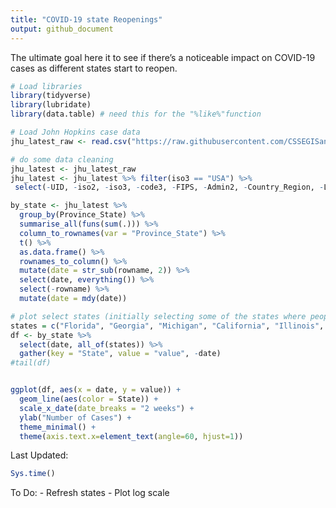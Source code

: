```yaml
---
title: "COVID-19 state Reopenings"
output: github_document
---
```


The ultimate goal here it to see if there's a noticeable impact on COVID-19 cases as different states start to reopen.  

```r
# Load libraries
library(tidyverse)
library(lubridate)
library(data.table) # need this for the "%like%"function
```

```r
# Load John Hopkins case data
jhu_latest_raw <- read.csv("https://raw.githubusercontent.com/CSSEGISandData/COVID-19/master/csse_covid_19_data/csse_covid_19_time_series/time_series_covid19_confirmed_US.csv")

```

```r
# do some data cleaning
jhu_latest <- jhu_latest_raw 
jhu_latest <- jhu_latest %>% filter(iso3 == "USA") %>%
 select(-UID, -iso2, -iso3, -code3, -FIPS, -Admin2, -Country_Region, -Lat, -Long_, -Combined_Key) 

by_state <- jhu_latest %>% 
  group_by(Province_State) %>%
  summarise_all(funs(sum(.))) %>%
  column_to_rownames(var = "Province_State") %>%
  t() %>%
  as.data.frame() %>%
  rownames_to_column() %>%
  mutate(date = str_sub(rowname, 2)) %>%
  select(date, everything()) %>%
  select(-rowname) %>%
  mutate(date = mdy(date))
```

```r
# plot select states (initially selecting some of the states where people are protesting, will refine with more precise selection)
states = c("Florida", "Georgia", "Michigan", "California", "Illinois", "Pennsylvania")
df <- by_state %>%
  select(date, all_of(states)) %>%
  gather(key = "State", value = "value", -date)
#tail(df)


ggplot(df, aes(x = date, y = value)) + 
  geom_line(aes(color = State)) + 
  scale_x_date(date_breaks = "2 weeks") +
  ylab("Number of Cases") + 
  theme_minimal() + 
  theme(axis.text.x=element_text(angle=60, hjust=1))

```

Last Updated:
```r
Sys.time()
```


To Do:
- Refresh states
- Plot log scale